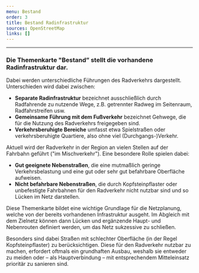 ```yaml
---
menu: Bestand
order: 3
title: Bestand Radinfrastruktur
sources: OpenStreetMap
links: []
---
```

---

### Die Themenkarte "Bestand” stellt die vorhandene Radinfrastruktur dar.&#x20;

Dabei werden unterschiedliche Führungen des Radverkehrs dargestellt. Unterschieden wird dabei zwischen:

* **Separate Radinfrastruktur** bezeichnet ausschließlich durch Radfahrende zu nutzende Wege, z.B. getrennter Radweg im Seitenraum, Radfahrstreifen usw.
* **Gemeinsame Führung mit dem Fußverkehr** bezeichnet Gehwege, die für die Nutzung des Radverkehrs freigegeben sind.
* **Verkehrsberuhigte Bereiche** umfasst etwa Spielstraßen oder verkehrsberuhigte Quartiere, also ohne viel (Durchgangs-)Verkehr.

Aktuell wird der Radverkehr in der Region an vielen Stellen auf der Fahrbahn geführt ("im Mischverkehr"). Eine besondere Rolle spielen dabei:&#x20;

* **Gut geeignete Nebenstraßen**, die eine mutmaßlich geringe Verkehrsbelastung und eine gut oder sehr gut befahrbare Oberfläche aufweisen.&#x20;
* **Nicht befahrbare Nebenstraßen**, die durch Kopfsteinpflaster oder unbefestigte Fahrbahnen für den Radverkehr nicht nutzbar sind und so Lücken im Netz darstellen.&#x20;

Diese Themenkarte bildet eine wichtige Grundlage für die Netzplanung, welche von der bereits vorhandenen Infrastruktur ausgeht. Im Abgleich mit dem Zielnetz können dann Lücken und ergänzende Haupt- und Nebenrouten definiert werden, um das Netz sukzessive zu schließen.&#x20;

Besonders sind dabei Straßen mit schlechter Oberfläche (in der Regel Kopfsteinpflaster) zu berücksichtigen. Diese für den Radverkehr nutzbar zu machen, erfordert oftmals ein grundhaften Ausbau, weshalb sie entweder zu meiden oder – als Hauptverbindung – mit entsprechendem Mitteleinsatz prioritär zu sanieren sind.&#x20;
